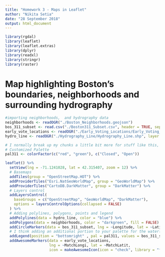 ```yaml
---
title: "Homework 3 - Maps in Leaflet"
author: "Nikita Setia"
date: "28 September 2018"
output: html_document
---
```



```r
library(rgdal)
library(leaflet)
library(leaflet.extras)
library(dplyr)
library(readxl)
library(stringr)
library(raster)
```

# Map highlighting Boston's boundaries, neighborhoods and surrounding hydrography

```r
#importing neighborhoods,  and hydrography data
neighborhoods <- readOGR("./Boston_Neighborhoods.geojson")
bos_311_subset <- read.csv("./Boston311_Subset.csv", header = TRUE, sep = ',')
early_vote_locations <- readOGR("./Early_Voting_Locations/Early_Voting_Locations.shp", layer = "Early_Voting_Locations")
hydro_line <- readOGR("./Hydrography_Line/Hydrography_Line.shp", layer = "Hydrography_Line", GDAL1_integer64_policy = TRUE)
```

```r
# I normally break up my chunks a little bit more for stuff like this, but no points deducted or anything
# Customized Palette
pal311 <- colorFactor(c("red", "green"), c("Closed", "Open"))

leaflet() %>%
  setView(lng = -71.1241028, lat = 42.315407, zoom = 12) %>%
  # Basemaps
  addTiles(group = "OpenStreetMap.HOT") %>%
  addProviderTiles("Esri.NatGeoWorldMap", group = "GeoWorldMap") %>%
  addProviderTiles("CartoDB.DarkMatter", group = "DarkMatter") %>%
  # Layers control
  addLayersControl(
    baseGroups = c("OpenStreetMap", "GeoWorldMap", "DarkMatter"),
    options = layersControlOptions(collapsed = FALSE)
  ) %>%
  # Adding polylines, polygons, points and legend
  addPolylines(data = hydro_line, color = "blue") %>%
  addPolygons(data = neighborhoods, color = "darkgreen", fill = FALSE) %>%
  addCircleMarkers(data = bos_311_subset, lng = ~Longitude, lat = ~Latitude, radius = 1.2, color = ~pal311(CASE_STATUS)) %>%
  # I think adding an additional portion to your palette for the waterlines would have made your map a tad bit less confusing
  addLegend(position = "bottomright" , pal = pal311, values = bos_311_subset$CASE_STATUS, title = "Manhole Status") %>%
  addAwesomeMarkers(data = early_vote_locations, 
                    lng = ~MatchLongi, lat = ~MatchLatit, 
                    icon = makeAwesomeIcon(icon = "check", library = "fa", markerColor = "lightgray"), popup = ~Neighborho)

```



